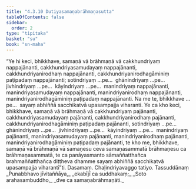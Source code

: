 ```yaml
---
title: "4.3.10 Dutiyasamaṇabrāhmaṇasutta"
tableOfContents: false
sidebar:
  order: 2
type: "tipitaka"
basket: "su"
book: "sn-maha"
---
```



<DynamicBreadcrumb />

<Division number="500" book="sn-maha">

<Paragraph number="1079" book="sn-maha">
“Ye hi keci, bhikkhave, samaṇā vā brāhmaṇā vā cakkhundriyaṃ nappajānanti, cakkhundriyasamudayaṃ nappajānanti, cakkhundriyanirodhaṃ nappajānanti, cakkhundriyanirodhagāminiṃ paṭipadaṃ nappajānanti; sotindriyaṃ …pe…  ghānindriyaṃ …pe…  jivhindriyaṃ …pe…  kāyindriyaṃ …pe…  manindriyaṃ nappajānanti, manindriyasamudayaṃ nappajānanti, manindriyanirodhaṃ nappajānanti, manindriyanirodhagāminiṃ paṭipadaṃ nappajānanti. Na me te, bhikkhave …pe…  sayaṃ abhiññā sacchikatvā upasampajja viharanti.
</Paragraph>

<Paragraph number="1080" book="sn-maha">
Ye ca kho keci, bhikkhave, samaṇā vā brāhmaṇā vā cakkhundriyaṃ pajānanti, cakkhundriyasamudayaṃ pajānanti, cakkhundriyanirodhaṃ pajānanti, cakkhundriyanirodhagāminiṃ paṭipadaṃ pajānanti, sotindriyaṃ …pe…  ghānindriyaṃ …pe…  jivhindriyaṃ …pe…  kāyindriyaṃ …pe…  manindriyaṃ pajānanti, manindriyasamudayaṃ pajānanti, manindriyanirodhaṃ pajānanti, manindriyanirodhagāminiṃ paṭipadaṃ pajānanti, te kho me, bhikkhave, samaṇā vā brāhmaṇā vā samaṇesu ceva samaṇasammatā brāhmaṇesu ca brāhmaṇasammatā, te ca panāyasmanto sāmaññatthañca brahmaññatthañca diṭṭheva dhamme sayaṃ abhiññā sacchikatvā upasampajja viharantī”ti.

</Paragraph>
</Division>

<Paragraph number="1081" type="center" book="sn-maha">
Dasamaṃ.



</Paragraph>

<Paragraph number="1082" type="center" book="sn-maha">
Chaḷindriyavaggo tatiyo.



</Paragraph>

<Paragraph number="1083" type="center" book="sn-maha">
Tassuddānaṃ


</Paragraph>

<Paragraph number="1084" type="verses" book="sn-maha">
_Punabbhavo jīvitaññāya,_  
_ekabījī ca suddhakaṃ;_  
_Soto arahasambuddho,_  
_dve ca samaṇabrāhmaṇāti._
</Paragraph>